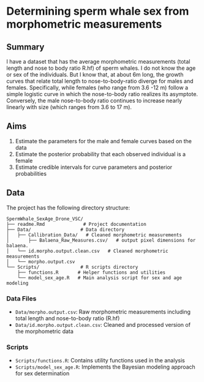 # Determining sperm whale sex from morphometric measurements

## Summary
I have a dataset that has the average morphometric measurements (total length and nose to body ratio R.hf)
of sperm whales. I do not know the age or sex of the individuals. But I know that, at about 6m long, 
the growth curves that relate total length to nose-to-body-ratio diverge for males and females.
Specifically, while females (who range from 3.6 -12 m) follow a simple logistic curve in which the
nose-to-body ratio realizes its asymptote. Conversely, the male nose-to-body ratio continues 
to increase nearly linearly with size (which ranges from 3.6 to 17 m).


## Aims
1. Estimate the parameters for the male and female curves based on the data
2. Estimate the posterior probability that each observed individual is a female
3. Estimate credible intervals for curve parameters and posterior probabilities


## Data 

The project has the following directory structure:

```
SpermWhale_SexAge_Drone_VSC/
├── readme.Rmd              # Project documentation
├── Data/                  # Data directory
│   ├── Callibration_Data/   # Cleaned morphometric measurements
│       ├── Balaena_Raw_Measures.csv/   # output pixel dimensions for balaena. 
│   └── id.morpho.output.clean.csv   # Cleaned morphometric measurements
│   └── morpho.output.csv  
└── Scripts/               # R scripts directory
    ├── functions.R       # Helper functions and utilities
    └── model_sex_age.R   # Main analysis script for sex and age modeling
```

### Data Files
- `Data/morpho.output.csv`: Raw morphometric measurements including total length and nose-to-body ratio (R.hf)
- `Data/id.morpho.output.clean.csv`: Cleaned and processed version of the morphometric data

### Scripts
- `Scripts/functions.R`: Contains utility functions used in the analysis
- `Scripts/model_sex_age.R`: Implements the Bayesian modeling approach for sex determination

